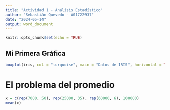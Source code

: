 ```yaml
---
title: "Actividad 1 - Análisis Estadístico"
author: "Sebastián Quevedo - A01722937"
date: "2024-05-14"
output: word_document
---
```


```r
knitr::opts_chunk$set(echo = TRUE)
```

## Mi Primera Gráfica

```r
boxplot(iris, col = "turquoise", main = "Datos de IRIS", horizontal = TRUE)
```


# El problema del promedio

```r
x = c(rep(7000, 50), rep(25000, 35), rep(60000, 6), 100000)
mean(x)
```




